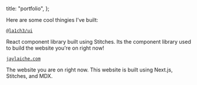 
  title: "portfolio",
};

Here are some cool thingies I've built:

[`@la1ch3/ui`](https://github.com/LA1CH3/ui)

React component library built using Stitches. Its the component library used to build the website you're on right now!

[`jaylaiche.com`](https://github.com/LA1CH3/jaylaiche.com)

The website you are on right now. This website is built using Next.js, Stitches, and MDX.

